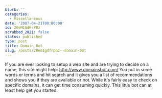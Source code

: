 ```yaml
---
blurb: ''
categories:
  - Miscellaneous
date: '2007-04-21T00:00:00'
id: 20eM1GdFrPBz
scrubbed_2021: false
status: published
type: post
title: Domain Bot
slug: /posts/20em1gdfrpbz--domain-bot
---
```


If you are ever looking to setup a web site and are trying to
decide on a name, this site might help: http://www.domainsbot.com/
You put in some words or terms and hit search and it gives you a
list of recommendations and shows you if they are available or not.
While it's fairly easy to check on specific domains, it can get
time consuming quickly. This little bot can at least help get you
started.
